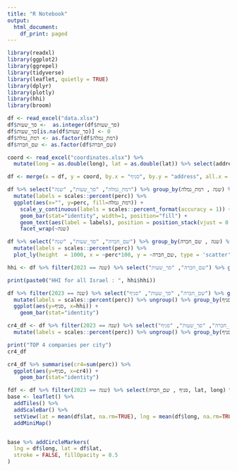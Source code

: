 ```yaml
---
title: "R Notebook"
output:
  html_document:
    df_print: paged
---
```



```r
library(readxl)
library(ggplot2)
library(ggrepel)
library(tidyverse)
library(leaflet, quietly = TRUE)
library(dplyr)
library(plotly)
library(hhi)
library(broom)
```


```r
df <- read_excel("data.xlsx")
df$סך_שעות <-  as.integer(df$סך_שעות)
df$סך_שעות[is.na(df$סך_שעות)] <- 0
df$רמת_גמלה <- as.factor(df$רמת_גמלה)
df$שם_חברה <- as.factor(df$שם_חברה)

coord <- read_excel("coordinates.xlsx") %>%
  mutate(long = as.double(long), lat = as.double(lat)) %>% select(address, lat, long)

df <- merge(x = df, y = coord, by.x = "סניף", by.y = "address", all.x = TRUE) 
```

```r

df %>% select("רמת_גמלה", "סך_שעות", "שנה") %>% group_by(שנה , רמת_גמלה) %>% summarise(h = sum(סך_שעות)) %>% mutate(perc = `h` / sum(`h`)) %>% 
  mutate(labels = scales::percent(perc)) %>%
  ggplot(aes(x="", y=perc, fill=רמת_גמלה)) +
    scale_y_continuous(labels = scales::percent_format(accuracy = 1)) +
    geom_bar(stat="identity", width=1, position="fill") +
    geom_text(aes(label = labels), position = position_stack(vjust = 0.5)) +
    facet_wrap(~שנה)
```

```r


df %>% select("שם_חברה", "סך_שעות", "שנה") %>% group_by(שנה , שם_חברה) %>% summarise(h = sum(סך_שעות)) %>% mutate(perc = `h` / sum(`h`)) %>% arrange(desc(h)) %>%
  mutate(labels = scales::percent(perc)) %>%
  plot_ly(height  = 1000, x = ~perc*100, y = ~שם_חברה, type = 'scatter', mode = "markers", color = ~as.factor(שנה)) %>% layout( yaxis = list(categoryorder = "total descending", dtick=1), xaxis = list(ticksuffix = "%",  range = c(0, 15)))
```


```r


hhi <- df %>% filter(שנה == 2023) %>% select("שם_חברה", "סך_שעות") %>% group_by(שם_חברה) %>% summarise(h = sum(סך_שעות)) %>% mutate(perc = `h` / sum(`h`)) %>% ungroup() %>% summarise(hhi=sum(perc^2))

print(paste0("HHI for all Israel : ", hhi$hhi))
```


```r
df %>% filter(שנה == 2023) %>% select("שם_חברה", "סך_שעות", "סניף") %>% group_by(סניף , שם_חברה) %>% summarise(h = sum(סך_שעות)) %>% mutate(perc = `h` / sum(`h`)) %>%
  mutate(labels = scales::percent(perc)) %>% ungroup() %>% group_by(סניף) %>% summarise(hhi=sum(perc^2)) %>%
  ggplot(aes(y=סניף, x=hhi)) + 
    geom_bar(stat="identity")
```
```r

cr4_df <- df %>% filter(שנה == 2023) %>% select("שם_חברה", "סך_שעות", "סניף") %>% group_by(סניף , שם_חברה) %>% summarise(h = sum(סך_שעות)) %>% mutate(perc = `h` / sum(`h`)) %>%
  mutate(labels = scales::percent(perc)) %>% ungroup() %>% group_by(סניף) %>% arrange(desc(perc)) %>% slice(1:4) 

print("TOP 4 companies per city")
cr4_df

cr4_df %>% summarise(cr4=sum(perc)) %>% 
  ggplot(aes(y=סניף, x=cr4)) + 
    geom_bar(stat="identity")

```


```r
fdf <- df %>% filter(שנה == 2023) %>% select(סניף , שם_חברה, lat, long) %>% group_by(סניף) %>% summarise(comp = unique(שם_חברה), lat = unique(lat), long = unique(long)) %>% mutate(n = n()) %>% summarise(lat = unique(lat), long = unique(long), n = unique(n))
base <- leaflet() %>%
  addTiles() %>%
  addScaleBar() %>%
  setView(lat = mean(df$lat, na.rm=TRUE), lng = mean(df$long, na.rm=TRUE), zoom = 10) %>%
  addMiniMap()


base %>% addCircleMarkers(
  lng = df$long, lat = df$lat,
  stroke = FALSE, fillOpacity = 0.5
)
```

